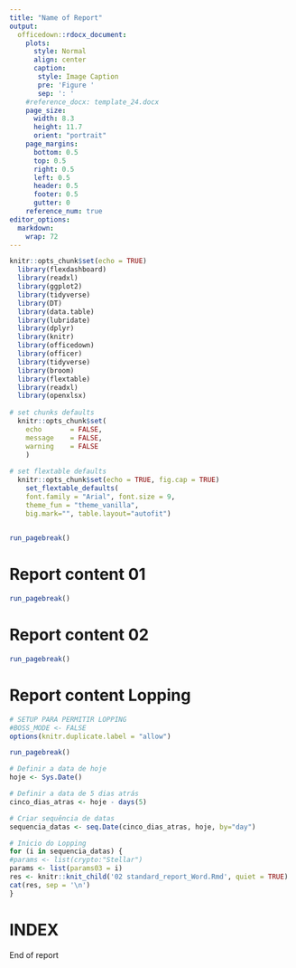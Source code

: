 ```yaml
---
title: "Name of Report"
output:
  officedown::rdocx_document:
    plots:
      style: Normal
      align: center
      caption:
       style: Image Caption
       pre: 'Figure '
       sep: ': '
    #reference_docx: template_24.docx
    page_size:
      width: 8.3
      height: 11.7
      orient: "portrait"
    page_margins:
      bottom: 0.5
      top: 0.5
      right: 0.5
      left: 0.5
      header: 0.5
      footer: 0.5
      gutter: 0
    reference_num: true
editor_options: 
  markdown: 
    wrap: 72
---
```


```r

knitr::opts_chunk$set(echo = TRUE)
  library(flexdashboard)
  library(readxl)  
  library(ggplot2)
  library(tidyverse)
  library(DT)
  library(data.table)
  library(lubridate)
  library(dplyr)
  library(knitr)
  library(officedown)
  library(officer)
  library(tidyverse)
  library(broom)
  library(flextable)
  library(readxl)
  library(openxlsx)
  
# set chunks defaults
  knitr::opts_chunk$set(
    echo       = FALSE,
    message    = FALSE,
    warning    = FALSE
    )
  
# set flextable defaults
  knitr::opts_chunk$set(echo = TRUE, fig.cap = TRUE)
    set_flextable_defaults(
    font.family = "Arial", font.size = 9, 
    theme_fun = "theme_vanilla",
    big.mark="", table.layout="autofit")
    
```



```r
run_pagebreak()
```


# Report content 01



```r
run_pagebreak()
```

# Report content 02


```r
run_pagebreak()
```


# Report content Lopping

```r
# SETUP PARA PERMITIR LOPPING
#BOSS_MODE <- FALSE
options(knitr.duplicate.label = "allow")
```


```r
run_pagebreak()

# Definir a data de hoje
hoje <- Sys.Date()

# Definir a data de 5 dias atrás
cinco_dias_atras <- hoje - days(5)

# Criar sequência de datas
sequencia_datas <- seq.Date(cinco_dias_atras, hoje, by="day")

```


```r
# Inicio do Lopping
for (i in sequencia_datas) {
#params <- list(crypto:"Stellar")
params <- list(params03 = i)
res <- knitr::knit_child('02 standard_report_Word.Rmd', quiet = TRUE)
cat(res, sep = '\n')
}

```

# INDEX {#index}


End of report












